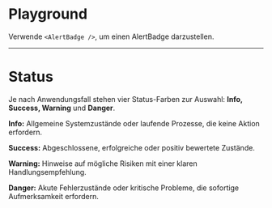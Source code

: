 # Playground

Verwende `<AlertBadge />`, um einen AlertBadge darzustellen.

<LiveCodeEditor />

---

# Status

Je nach Anwendungsfall stehen vier Status-Farben zur Auswahl: **Info, Success, Warning** und **Danger**.

<LiveCodeEditor example="status" editorCollapsed />

**Info:** Allgemeine Systemzustände oder laufende Prozesse, die keine Aktion erfordern.

**Success:** Abgeschlossene, erfolgreiche oder positiv bewertete Zustände.

**Warning:** Hinweise auf mögliche Risiken mit einer klaren Handlungsempfehlung.

**Danger:** Akute Fehlerzustände oder kritische Probleme, die sofortige Aufmerksamkeit erfordern.

